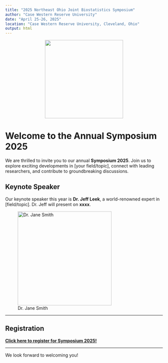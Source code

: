 ```yaml
---
title: "2025 Northeast Ohio Joint Biostatistics Symposium"
author: "Case Western Reserve University"
date: "April 25-26, 2025"
location: "Case Western Reserve University, Cleveland, Ohio"
output: html
---
```


<!-- Add the CWRU logo at the top -->

::: {style="text-align: center;"}
<img src="/som_cwru.png" width="250px"/>
:::

# Welcome to the Annual Symposium 2025

We are thrilled to invite you to our annual **Symposium 2025**. Join us to explore exciting developments in \[your field/topic\], connect with leading researchers, and contribute to groundbreaking discussions.

## Keynote Speaker

Our keynote speaker this year is **Dr. Jeff Leek**, a world-renowned expert in \[field/topic\]. Dr. Jeff will present on **xxxx**.

![Dr. Jane Smith](Jeff.png){.center width="300px"}

------------------------------------------------------------------------

## Registration

[**Click here to register for Symposium 2025!**](https://docs.google.com/forms/d/1ffdseLSD7huGeLGM9XA5rOT_QWahWa48HFMJgIoB1sA/edit)

------------------------------------------------------------------------

We look forward to welcoming you!
